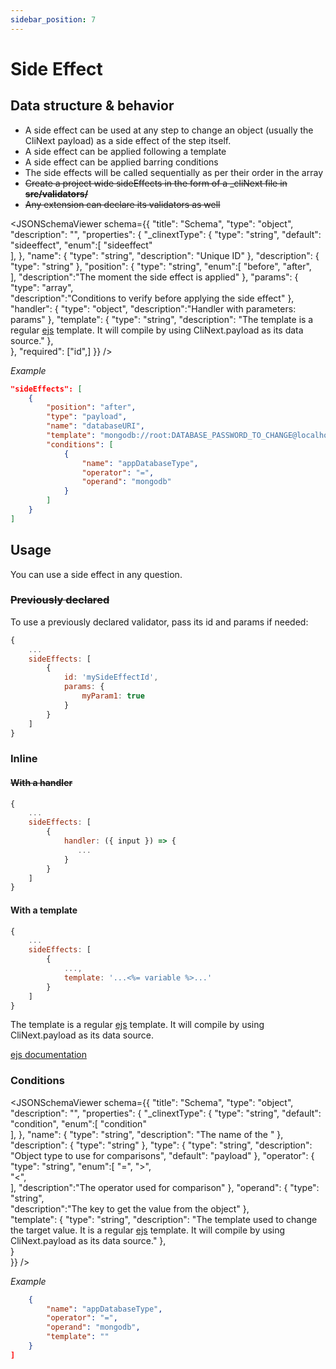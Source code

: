 ```yaml
---
sidebar_position: 7
---
```



# Side Effect

## Data structure & behavior
- A side effect can be used at any step to change an object (usually the CliNext payload) as a side effect of the step itself.
- A side effect can be applied following a template
- A side effect can be applied barring conditions 
- The side effects will be called sequentially as per their order in the array
- <strike>Create a project wide sideEffects in the form of a _cliNext file in <b>src/validators/</b></strike>
- <strike>Any extension can declare its validators as well</strike>


<JSONSchemaViewer schema={{
    	"title": "Schema",
    	"type": "object",
        "description": "",
    	"properties": {
    		"_clinextType": {
    			"type": "string",
                "default": "sideeffect",
                "enum":[
                    "sideeffect"                    
                ],
    		},
            "name": {
    			"type": "string",
                "description": "Unique ID"
    		},
            "description": {
    			"type": "string"
    		},
            "position": {
    			"type": "string",
                "enum":[
                    "before",
                    "after",                    
                ],
                "description":"The moment the side effect is applied"
    		},
    		"params": {
    			"type": "array",                
                "description":"Conditions to verify before applying the side effect"
    		},                        
            "handler": {
    			"type": "object",
                "description":"Handler with parameters: params"
    		},
            "template": {
    			"type": "string",
                "description": "The template is a regular [ejs](https://ejs.co) template. It will compile by using CliNext.payload as its data source."
    		},        
    	},
    	"required": ["id",]
    }} />

*Example*
```json
"sideEffects": [
    {
        "position": "after",
        "type": "payload",
        "name": "databaseURI",
        "template": "mongodb://root:DATABASE_PASSWORD_TO_CHANGE@localhost:<%= appDatabasePort %>/app?authSource=admin&readPreference=primary&ssl=false",
        "conditions": [
            {
                "name": "appDatabaseType",
                "operator": "=",
                "operand": "mongodb"
            }
        ]
    }
]
```


## Usage
You can use a side effect in any question.


### <strike>Previously declared</strike>
To use a previously declared validator, pass its id and params if needed:

```js
{
    ...
    sideEffects: [
        {
            id: 'mySideEffectId',
            params: {
                myParam1: true
            }
        }
    ]
}
```

### Inline

#### <strike>With a handler</strike>


```js
{
    ...
    sideEffects: [
        {            
            handler: ({ input }) => {
               ...
            }
        }
    ]
}
```



#### With a template

```js
{
    ...
    sideEffects: [
        {
            ...,
            template: '...<%= variable %>...'
        }
    ]
}
```

The template is a regular [ejs](https://ejs.co) template. 
It will compile by using CliNext.payload as its data source.

[ejs documentation](https://ejs.co/#docs)



### Conditions

<JSONSchemaViewer schema={{
    	"title": "Schema",
    	"type": "object",
        "description": "",
    	"properties": {
    		"_clinextType": {
    			"type": "string",
                "default": "condition",
                "enum":[
                    "condition"                    
                ],
    		},
            "name": {
    			"type": "string",
                "description": "The name of the "
    		},
            "description": {
    			"type": "string"
    		},
            "type": {
                "type": "string",
                "description": "Object type to use for comparisons",
                "default": "payload"
            },
            "operator": {
    			"type": "string",
                "enum":[
                    "=",
                    ">",                    
                    "<",                    
                ],
                "description":"The operator used for comparison"
    		},
            "operand": {
    			"type": "string",                
                "description":"The key to get the value from the object"
    		},    		
            "template": {
    			"type": "string",
                "description": "The template used to change the target value. It is a regular [ejs](https://ejs.co) template. It will compile by using CliNext.payload as its data source."
    		},        
    	}    	
    }} />

*Example*
```json
    {
        "name": "appDatabaseType",
        "operator": "=",
        "operand": "mongodb",
        "template": ""
    }
]
```
